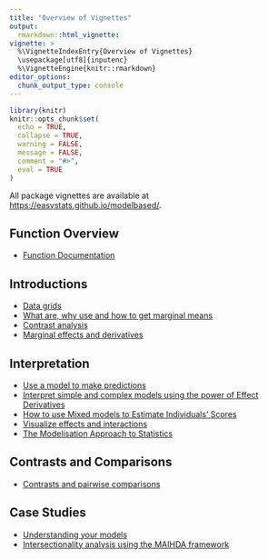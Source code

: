 ```yaml
---
title: "Overview of Vignettes"
output:
  rmarkdown::html_vignette:
vignette: >
  %\VignetteIndexEntry{Overview of Vignettes}
  \usepackage[utf8]{inputenc}
  %\VignetteEngine{knitr::rmarkdown}
editor_options:
  chunk_output_type: console
---
```


```r
library(knitr)
knitr::opts_chunk$set(
  echo = TRUE,
  collapse = TRUE,
  warning = FALSE,
  message = FALSE,
  comment = "#>",
  eval = TRUE
)
```

All package vignettes are available at [https://easystats.github.io/modelbased/](https://easystats.github.io/modelbased/).

## Function Overview

* [Function Documentation](https://easystats.github.io/modelbased/reference/index.html)

## Introductions

* [Data grids](https://easystats.github.io/modelbased/articles/visualisation_matrix.html)
* [What are, why use and how to get marginal means](https://easystats.github.io/modelbased/articles/estimate_means.html)
* [Contrast analysis](https://easystats.github.io/modelbased/articles/estimate_contrasts.html)
* [Marginal effects and derivatives](https://easystats.github.io/modelbased/articles/estimate_slopes.html)

## Interpretation

* [Use a model to make predictions](https://easystats.github.io/modelbased/articles/estimate_response.html)
* [Interpret simple and complex models using the power of Effect Derivatives](https://easystats.github.io/modelbased/articles/derivatives.html)
* [How to use Mixed models to Estimate Individuals' Scores](https://easystats.github.io/modelbased/articles/estimate_grouplevel.html)
* [Visualize effects and interactions](https://easystats.github.io/modelbased/articles/estimate_relation.html)
* [The Modelisation Approach to Statistics](https://easystats.github.io/modelbased/articles/modelisation_approach.html)

## Contrasts and Comparisons

* [Contrasts and pairwise comparisons](https://easystats.github.io/modelbased/articles/introduction_comparisons_1.html)

## Case Studies

* [Understanding your models](https://easystats.github.io/modelbased/articles/workflow_modelbased.html)
* [Intersectionality analysis using the MAIHDA framework](https://easystats.github.io/modelbased/articles/practical_intersectionality.html)
